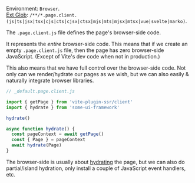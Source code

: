 Environment: `Browser`.<br/>
[Ext Glob](https://github.com/micromatch/micromatch#extglobs): `/**/*.page.client.(js|ts|jsx|tsx|cjs|cts|cjsx|ctsx|mjs|mts|mjsx|mtsx|vue|svelte|marko)`.

The `.page.client.js` file defines the page's browser-side code.

It represents the *entire* browser-side code. This means that if we create an empty `.page.client.js` file, then the page has zero browser-side JavaScript.
(Except of Vite's dev code when not in production.)

This also means that we have full control over the browser-side code. Not only can we render/hydrate our pages as we wish, but we can also easily & naturally integrate browser libraries.

```js
// _default.page.client.js

import { getPage } from 'vite-plugin-ssr/client'
import { hydrate } from 'some-ui-framework'

hydrate()

async function hydrate() {
  const pageContext = await getPage()
  const { Page } = pageContext
  await hydrate(Page)
}
```

The browser-side is usually about [hydrating](/hydration) the page,
but we can also do partial/island hydration,
only install a couple of JavaScript event handlers,
etc.
